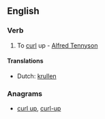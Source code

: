 ==English==

===Verb===
{{en-verb}}

# {{transitive|rare}} To [[curl]] up - [[w:Alfred Tennyson|Alfred Tennyson]]

====Translations====
* Dutch: [[krullen]]

===Anagrams===
* [[curl up#English|curl up]], [[curl-up#English|curl-up]]